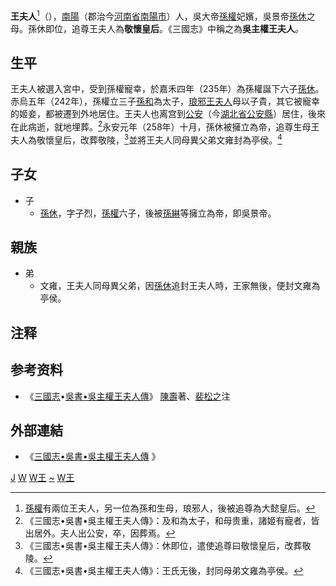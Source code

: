 {{東亞女性歷史人物
|名稱=敬懷王皇后
|身份=[[孫吳|孫吳]]追尊皇后
|姓名=王氏
|位號=夫人→皇后（追認）
|尊號=敬懷皇后（追谥）
|出生年=生年不详
|出生地=[[南陽|南陽]]（今[[河南省|河南省]][[南陽市|南陽市]]）
|逝世年=卒年不详
|逝世地=[[公安縣|公安]]（今[[湖北省|湖北省]][[荆州市|荆州市]]）
|墳墓=敬陵
|夫=[[孫權|孫權]]
|婚姻名份=側室
|夫之父=[[孫堅_(東吳)|孫堅]]
|夫之母=[[孫破虜吳夫人|吳夫人]]
|夫之正室=[[谢夫人_(孙权)|謝夫人]] 
|夫之繼室=[[徐夫人_(孙权)|徐夫人]]<br/>[[潘淑|潘皇后]]
|夫之側室=[[步練師|步夫人]]<br/>[[大懿皇后|琅琊王夫人]]<br/>[[袁夫人|袁夫人]]<br/>謝姬<br/>[[仲姬|仲姬]]
|兄弟=文雍
|子=吳景帝[[孫休|孫休]]
|注釋=}}

'''王夫人'''<ref>[[孫權|孫權]]有兩位王夫人，另一位為孫和生母，琅邪人，後被追尊為大懿皇后。</ref>（{{bd|？||3世紀||catIdx=W王}}），[[南陽|南陽]]（郡治今[[河南省|河南省]][[南陽市|南陽市]]）人，吳大帝[[孫權|孫權]]妃嬪，吳景帝[[孫休|孫休]]之母。孫休即位，追尊王夫人為'''敬懷皇后'''。《三國志》中稱之為'''吳主權王夫人'''。

==生平==
王夫人被選入宮中，受到孫權寵幸，於嘉禾四年（235年）為孫權誕下六子[[孫休|孫休]]。赤烏五年（242年），孫權立三子[[孫和|孫和]]為太子，[[大懿皇后|琅邪王夫人]]母以子貴，其它被寵幸的姬妾，都被遷到外地居住。王夫人也离宫到[[公安縣|公安]]（今[[湖北省|湖北省]][[公安縣|公安縣]]）居住，後來在此病逝，就地埋葬。<ref>《三國志•吳書•吳主權王夫人傳》：及和為太子，和母贵重，諸姬有寵者，皆出居外。夫人出公安，卒，因葬焉。</ref>永安元年（258年）十月，孫休被擁立為帝，追尊生母王夫人為敬懷皇后，改葬敬陵，<ref>《三國志•吳書•吳主權王夫人傳》：休即位，遣使追尊曰敬懷皇后，改葬敬陵。</ref>並將王夫人同母異父弟文雍封為亭侯。<ref>《三國志•吳書•吳主權王夫人傳》：王氏无後，封同母弟文雍為亭侯。</ref>

==子女==
*子
**[[孫休|孫休]]，字子烈，[[孫權|孫權]]六子，後被[[孫綝|孫綝]]等擁立為帝，即吳景帝。

==親族==
*弟
**文雍，王夫人同母異父弟，因[[孫休|孫休]]追封王夫人時，王家無後，便封文雍為亭侯。

== 注释 ==
{{reflist|2}}

==参考资料==
* 《[[三國志|三國志]]•[[s:三國志/卷50|吳書•吳主權王夫人傳]]》 [[陳壽|陳壽]]著、[[裴松之|裴松之]]注

==外部連結==
*《[http://www.guoxue.com/shibu/24shi/sangzz/sgzz_050.htm 三國志•吳書•吳主權王夫人傳] {{Wayback|url=http://www.guoxue.com/shibu/24shi/sangzz/sgzz_050.htm |date=20150302030628 }}》

{{三國皇后}}
{{三国志}}
[[Category:東吳追封皇后|J]]
[[Category:三国志立传人物|W]]
[[Category:東吳妃嫔|W王]]
[[Category:王姓|~]]
[[Category:南阳人|W王]]